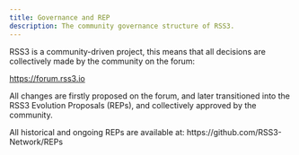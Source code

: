 ```yaml
---
title: Governance and REP
description: The community governance structure of RSS3.
---
```


RSS3 is a community-driven project, this means that all decisions are collectively made by the community on the forum:

https://forum.rss3.io

All changes are firstly proposed on the forum, and later transitioned into the RSS3 Evolution Proposals (REPs), and collectively approved by the community.

<Callout>
  All historical and ongoing REPs are available at: https://github.com/RSS3-Network/REPs
</Callout>

